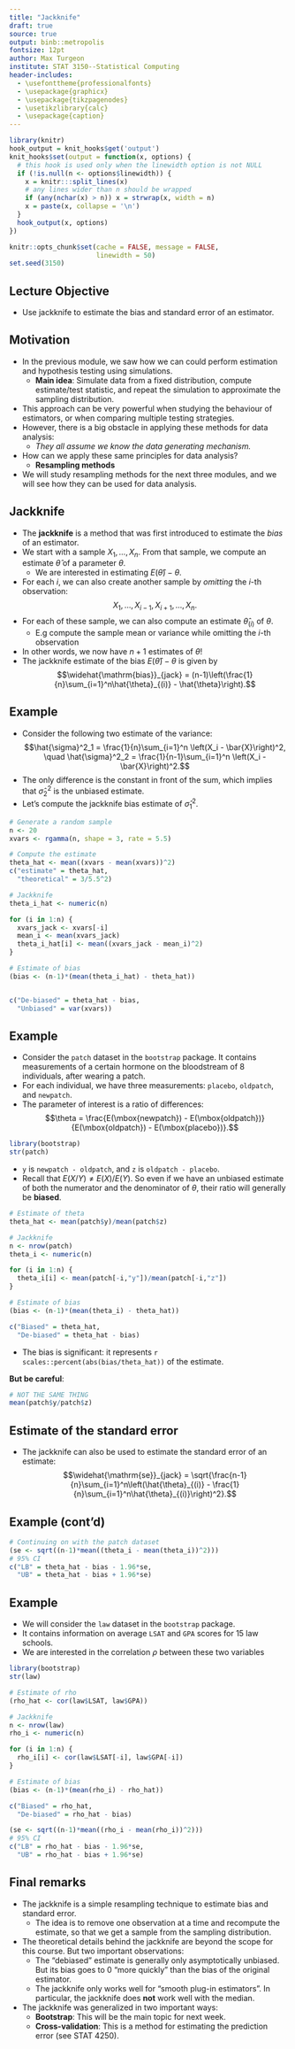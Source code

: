 ```yaml
---
title: "Jackknife"
draft: true
source: true
output: binb::metropolis
fontsize: 12pt
author: Max Turgeon
institute: STAT 3150--Statistical Computing
header-includes:
  - \usefonttheme{professionalfonts}
  - \usepackage{graphicx}
  - \usepackage{tikzpagenodes}
  - \usetikzlibrary{calc}
  - \usepackage{caption}
---
```


```r
library(knitr)
hook_output = knit_hooks$get('output')
knit_hooks$set(output = function(x, options) {
  # this hook is used only when the linewidth option is not NULL
  if (!is.null(n <- options$linewidth)) {
    x = knitr:::split_lines(x)
    # any lines wider than n should be wrapped
    if (any(nchar(x) > n)) x = strwrap(x, width = n)
    x = paste(x, collapse = '\n')
  }
  hook_output(x, options)
})

knitr::opts_chunk$set(cache = FALSE, message = FALSE,
                      linewidth = 50)
set.seed(3150)
```

## Lecture Objective

  - Use jackknife to estimate the bias and standard error of an estimator.

## Motivation {.allowframebreaks}

  - In the previous module, we saw how we can could perform estimation and hypothesis testing using simulations.
    + **Main idea**: Simulate data from a fixed distribution, compute estimate/test statistic, and repeat the simulation to approximate the sampling distribution.
  - This approach can be very powerful when studying the behaviour of estimators, or when comparing multiple testing strategies.
  - However, there is a big obstacle in applying these methods for data analysis:
    + *They all assume we know the data generating mechanism.*
  - How can we apply these same principles for data analysis?
    + **Resampling methods**
  - We will study resampling methods for the next three modules, and we will see how they can be used for data analysis.

## Jackknife {.allowframebreaks}

  - The **jackknife** is a method that was first introduced to estimate the *bias* of an estimator.
  - We start with a sample $X_1, \ldots, X_n$. From that sample, we compute an estimate $\hat{\theta}$ of a parameter $\theta$. 
    + We are interested in estimating $E(\hat{\theta}) - \theta$.
  - For each $i$, we can also create another sample by *omitting* the $i$-th observation:
  $$X_1, \ldots,X_{i-1}, X_{i+1}, \ldots, X_n.$$
  - For each of these sample, we can also compute an estimate $\hat{\theta}_{(i)}$ of $\theta$.
    + E.g compute the sample mean or variance while omitting the $i$-th observation
  - In other words, we now have $n+1$ estimates of $\theta$!
  - The jackknife estimate of the bias $E(\hat{\theta}) - \theta$ is given by
  $$\widehat{\mathrm{bias}}_{jack} = (n-1)\left(\frac{1}{n}\sum_{i=1}^n\hat{\theta}_{(i)} - \hat{\theta}\right).$$
  
## Example {.allowframebreaks}

  - Consider the following two estimate of the variance:
  $$\hat{\sigma}^2_1 = \frac{1}{n}\sum_{i=1}^n \left(X_i - \bar{X}\right)^2, \quad \hat{\sigma}^2_2 = \frac{1}{n-1}\sum_{i=1}^n \left(X_i - \bar{X}\right)^2.$$
  - The only difference is the constant in front of the sum, which implies that $\hat{\sigma}^2_2$ is the unbiased estimate.
  - Let's compute the jackknife bias estimate of $\hat{\sigma}^2_1$.
  
```r
# Generate a random sample
n <- 20
xvars <- rgamma(n, shape = 3, rate = 5.5)

# Compute the estimate
theta_hat <- mean((xvars - mean(xvars))^2)
c("estimate" = theta_hat,
  "theoretical" = 3/5.5^2)
```

```r
# Jackknife
theta_i_hat <- numeric(n)

for (i in 1:n) {
  xvars_jack <- xvars[-i]
  mean_i <- mean(xvars_jack)
  theta_i_hat[i] <- mean((xvars_jack - mean_i)^2)
}
```

\vspace{1cm}

```r
# Estimate of bias
(bias <- (n-1)*(mean(theta_i_hat) - theta_hat))


c("De-biased" = theta_hat - bias,
  "Unbiased" = var(xvars))
```

## Example {.allowframebreaks}

  - Consider the `patch` dataset in the `bootstrap` package. It contains measurements of a certain hormone on the bloodstream of 8 individuals, after wearing a patch.
  - For each individual, we have three measurements: `placebo`, `oldpatch`, and `newpatch`.
  - The parameter of interest is a ratio of differences:
  $$\theta = \frac{E(\mbox{newpatch}) - E(\mbox{oldpatch})}{E(\mbox{oldpatch}) - E(\mbox{placebo})}.$$

\vspace{1cm}

```r
library(bootstrap)
str(patch)
```

  - `y` is `newpatch - oldpatch`, and `z` is `oldpatch - placebo`.
  - Recall that $E(X/Y) \neq E(X)/E(Y)$. So even if we have an unbiased estimate of both the numerator and the denominator of $\theta$, their ratio will generally be **biased**.
  
```r
# Estimate of theta
theta_hat <- mean(patch$y)/mean(patch$z)
```

```r
# Jackknife
n <- nrow(patch)
theta_i <- numeric(n)

for (i in 1:n) {
  theta_i[i] <- mean(patch[-i,"y"])/mean(patch[-i,"z"])
}
```

\vspace{1in}

```r
# Estimate of bias
(bias <- (n-1)*(mean(theta_i) - theta_hat))

c("Biased" = theta_hat,
  "De-biased" = theta_hat - bias)
```

  - The bias is significant: it represents `r scales::percent(abs(bias/theta_hat))` of the estimate.

**But be careful**: 
  
```r
# NOT THE SAME THING
mean(patch$y/patch$z)
```

## Estimate of the standard error

  - The jackknife can also be used to estimate the standard error of an estimate:
  $$\widehat{\mathrm{se}}_{jack} = \sqrt{\frac{n-1}{n}\sum_{i=1}^n\left(\hat{\theta}_{(i)} - \frac{1}{n}\sum_{i=1}^n\hat{\theta}_{(i)}\right)^2}.$$
  
## Example (cont'd)

```r
# Continuing on with the patch dataset
(se <- sqrt((n-1)*mean((theta_i - mean(theta_i))^2)))
# 95% CI
c("LB" = theta_hat - bias - 1.96*se,
  "UB" = theta_hat - bias + 1.96*se)
```

## Example {.allowframebreaks}

  - We will consider the `law` dataset in the `bootstrap` package. 
  - It contains information on average `LSAT` and `GPA` scores for 15 law schools.
  - We are interested in the correlation $\rho$ between these two variables
  
```r
library(bootstrap)
str(law)
```

```r
# Estimate of rho
(rho_hat <- cor(law$LSAT, law$GPA))
```

```r
# Jackknife
n <- nrow(law)
rho_i <- numeric(n)

for (i in 1:n) {
  rho_i[i] <- cor(law$LSAT[-i], law$GPA[-i])
}
```

\vspace{1cm}

```r
# Estimate of bias
(bias <- (n-1)*(mean(rho_i) - rho_hat))

c("Biased" = rho_hat,
  "De-biased" = rho_hat - bias)
```

```r
(se <- sqrt((n-1)*mean((rho_i - mean(rho_i))^2)))
# 95% CI
c("LB" = rho_hat - bias - 1.96*se,
  "UB" = rho_hat - bias + 1.96*se)
```


## Final remarks {.allowframebreaks}

  - The jackknife is a simple resampling technique to estimate bias and standard error.
    + The idea is to remove one observation at a time and recompute the estimate, so that we get a sample from the sampling distribution.
  - The theoretical details behind the jackknife are beyond the scope for this course. But two important observations:
    + The "debiased" estimate is generally only asymptotically unbiased. But its bias goes to 0 "more quickly" than the bias of the original estimator.
    + The jackknife only works well for "smooth plug-in estimators". In particular, the jackknife does **not** work well with the median.
  - The jackknife was generalized in two important ways:
    + **Bootstrap**: This will be the main topic for next week.
    + **Cross-validation**: This is a method for estimating the prediction error (see STAT 4250).
